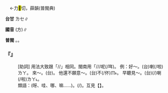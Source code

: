 
=={{ruby|咧|·ㄌㄧㄝ}}==

　←力<mark>&#xf98aa;</mark>切，薛韻{{ruby|＝|ㄌㄧㄝ}}(普閩典)

'''台甘''' <rt>ㄌㆤ</rt>{{ruby|←|ㄌㄧㄚㆵ ͘}}∥

'''國音''' (方){{ruby|·|ㄌㄧㄝ}}∥

'''普閩''' {{ruby|(文)|ㄌㄧㄚㆵ ͘}}。{{ruby|(白)|ㄌㆤㆷ ͘}}。

    

==='''『{{ruby|咧|·ㄌㄧㄝ}}』'''===
: [助詞] 用法大致跟「{{ruby|了|ㄌㄜ}}/{{ruby|哩|ㄌㄧ}}/{{ruby|啦|ㄌㄚ}}」相同。閩南用「{{ruby|咧|·ㄌㆤ˪}}/{{ruby|啦|ㄌㄚ}}/{{ruby|嘍|·ㄌㆦ}}/呢(/哖){{ruby|·|ㄋㄧ}}。 例：好～。(台){{ruby|好|ㄏㄜˋ}}喇(/啦)<rt>ㄌㄚ</rt>。 來～。(台){{ruby|來|ㄌㄞˊ}}{{ruby|嘍|·ㄌㆦㆷ}}。 他還不願意～。(台){{ruby|伊|ㄧ}}{{ruby|猶|ㄧㄠˋ}}不(/伓)<rt>ㆬ˫</rt>{{ruby|願|ㆣㄨㄢ˫}}{{ruby|呢|·ㄋㆤ}}。 早聽見～。(台){{ruby|老|ㄌㄠˋ}}{{ruby|早|ㄗㄚˋ}}{{ruby|著|ㄉㄧㄜㆷ}}(/{{ruby|都|ㄉㄜ˫}}){{ruby|聽|ㄊㄧㆩ}}{{ruby|見|ㄍㆪ˪}}喇(/啦)<rt>ㄌㄚ˪</rt>{{ruby|咧|·ㄌㆤ˪}}。
:類語：{{ruby|啊|ㄚ}}(呀、哇、哪、嘛……)。{{ruby|呢|ㄋㄜ}}(/{{ruby|哩|ㄌㄧ}})。互見【{{ruby|咧|ㄌㄧㄝ/ㄌㄧㄝˊ/ㄌㄧㄝˇ}}】。
:
    
